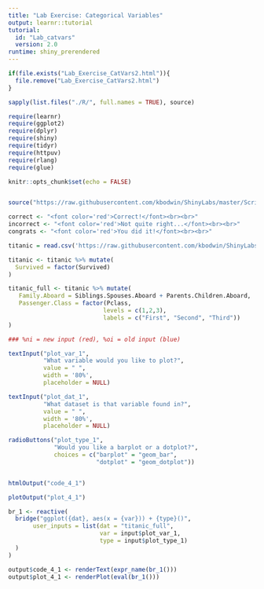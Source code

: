 ```yaml
---
title: "Lab Exercise: Categorical Variables"
output: learnr::tutorial
tutorial:
  id: "Lab_catvars"
  version: 2.0
runtime: shiny_prerendered
---
```


```r

if(file.exists("Lab_Exercise_CatVars2.html")){
  file.remove("Lab_Exercise_CatVars2.html")
}

sapply(list.files("./R/", full.names = TRUE), source)

require(learnr)
require(ggplot2)
require(dplyr)
require(shiny)
require(tidyr)
require(httpuv)
require(rlang)
require(glue)

knitr::opts_chunk$set(echo = FALSE)


source("https://raw.githubusercontent.com/kbodwin/ShinyLabs/master/Scripts/makeStrings.R")

correct <- "<font color='red'>Correct!</font><br><br>"
incorrect <- "<font color='red'>Not quite right...</font><br><br>"
congrats <- "<font color='red'>You did it!</font><br><br>"

titanic = read.csv('https://raw.githubusercontent.com/kbodwin/ShinyLabs/master/Datasets/titanic.csv')

titanic <- titanic %>% mutate(
  Survived = factor(Survived)
)

titanic_full <- titanic %>% mutate(
   Family.Aboard = Siblings.Spouses.Aboard + Parents.Children.Aboard,
   Passenger.Class = factor(Pclass, 
                           levels = c(1,2,3), 
                           labels = c("First", "Second", "Third"))
)

### %ni = new input (red), %oi = old input (blue)
```

```r
textInput("plot_var_1", 
          "What variable would you like to plot?", 
          value = " ", 
          width = '80%', 
          placeholder = NULL)

textInput("plot_dat_1", 
          "What dataset is that variable found in?", 
          value = " ", 
          width = '80%', 
          placeholder = NULL)

radioButtons("plot_type_1",
             "Would you like a barplot or a dotplot?",
             choices = c("barplot" = "geom_bar",
                         "dotplot" = "geom_dotplot"))


htmlOutput("code_4_1")

plotOutput("plot_4_1")
```


```r


br_1 <- reactive(
  bridge("ggplot({dat}, aes(x = {var})) + {type}()",
       user_inputs = list(dat = "titanic_full", 
                          var = input$plot_var_1,
                          type = input$plot_type_1)
  )
)

output$code_4_1 <- renderText(expr_name(br_1()))
output$plot_4_1 <- renderPlot(eval(br_1()))

```
